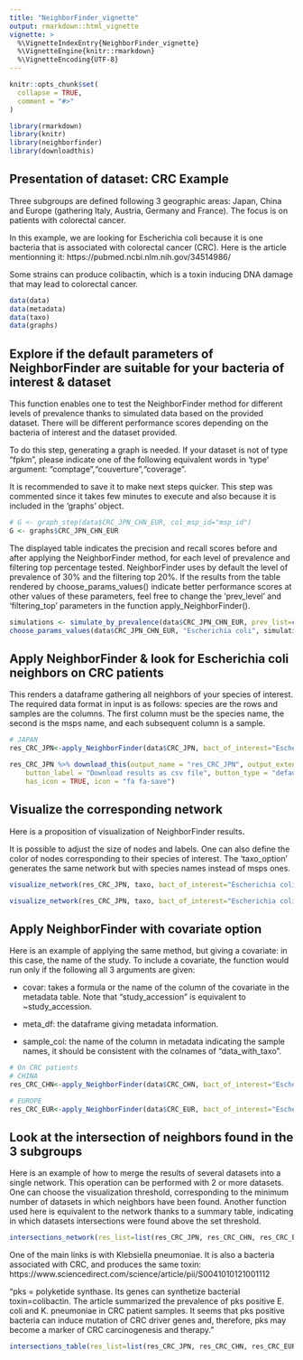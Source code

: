```yaml
---
title: "NeighborFinder_vignette"
output: rmarkdown::html_vignette
vignette: >
  %\VignetteIndexEntry{NeighborFinder_vignette}
  %\VignetteEngine{knitr::rmarkdown}
  %\VignetteEncoding{UTF-8}
---
```


```r
knitr::opts_chunk$set(
  collapse = TRUE,
  comment = "#>"
)
```

```r
library(rmarkdown)
library(knitr)
library(neighborfinder)
library(downloadthis)
```

## Presentation of dataset: CRC Example
Three subgroups are defined following 3 geographic areas: Japan, China and Europe (gathering Italy, Austria, Germany and France). 
The focus is on patients with colorectal cancer.

In this example, we are looking for Escherichia coli because it is one bacteria that is associated with colorectal cancer (CRC). Here is the article mentionning it: https://pubmed.ncbi.nlm.nih.gov/34514986/

Some strains can produce colibactin, which is a toxin inducing DNA damage that may lead to colorectal cancer.

```r
data(data)
data(metadata)
data(taxo)
data(graphs)
```

## Explore if the default parameters of NeighborFinder are suitable for your bacteria of interest & dataset
This function enables one to test the NeighborFinder method for different levels of prevalence thanks to simulated data based on the provided dataset. There will be different performance scores depending on the bacteria of interest and the dataset provided.

To do this step, generating a graph is needed. If your dataset is not of type "fpkm", please indicate one of the following equivalent words in 'type' argument: "comptage","couverture","coverage".

It is recommended to save it to make next steps quicker.
This step was commented since it takes few minutes to execute and also because it is included in the 'graphs' object.

```r
# G <- graph_step(data$CRC_JPN_CHN_EUR, col_msp_id="msp_id")
G <- graphs$CRC_JPN_CHN_EUR
```

The displayed table indicates the precision and recall scores before and after applying the NeighborFinder method, for each level of prevalence and filtering top percentage tested.
NeighborFinder uses by default the level of prevalence of 30% and the filtering top 20%. If the results from the table rendered by choose_params_values() indicate better performance scores at other values of these parameters, feel free to change the 'prev_level' and 'filtering_top' parameters in the function apply_NeighborFinder().

```r
simulations <- simulate_by_prevalence(data$CRC_JPN_CHN_EUR, prev_list=c(0.20,0.30), graph_file=G, col_msp_id="msp_id", seed=20232024)
choose_params_values(data$CRC_JPN_CHN_EUR, "Escherichia coli", simulations, filtering_list=c(10,20,30), graph_file=G, col_msp_id="msp_id", seed = 20232024)
```

## Apply NeighborFinder & look for Escherichia coli neighbors on CRC patients
This renders a dataframe gathering all neighbors of your species of interest.
The required data format in input is as follows: species are the rows and samples are the columns. The first column must be the species name, the second is the msps name, and each subsequent column is a sample.

```r
# JAPAN
res_CRC_JPN<-apply_NeighborFinder(data$CRC_JPN, bact_of_interest="Escherichia coli", col_msp_id="msp_id", seed=20232024)

res_CRC_JPN %>% download_this(output_name = "res_CRC_JPN", output_extension = ".csv",
    button_label = "Download results as csv file", button_type = "default",
    has_icon = TRUE, icon = "fa fa-save")
```

## Visualize the corresponding network
Here is a proposition of visualization of NeighborFinder results.

It is possible to adjust the size of nodes and labels. One can also define the color of nodes corresponding to their species of interest. The 'taxo_option' generates the same network but with species names instead of msps ones.

```r
visualize_network(res_CRC_JPN, taxo, bact_of_interest="Escherichia coli", col_msp_id="msp_id", label_size=5)

visualize_network(res_CRC_JPN, taxo, bact_of_interest="Escherichia coli", col_msp_id="msp_id", label_size=5, taxo_option=TRUE, seed=2)
```

## Apply NeighborFinder with covariate option
Here is an example of applying the same method, but giving a covariate: in this case, the name of the study.
To include a covariate, the function would run only if the following all 3 arguments are given:

- covar: takes a formula or the name of the column of the covariate in the metadata table. Note that "study_accession" is equivalent to ~study_accession. 

- meta_df: the dataframe giving metadata information.

- sample_col: the name of the column in metadata indicating the sample names, it should be consistent with the colnames of "data_with_taxo".

```r
# On CRC patients
# CHINA
res_CRC_CHN<-apply_NeighborFinder(data$CRC_CHN, bact_of_interest="Escherichia coli", col_msp_id="msp_id", seed=20232024, covar= ~ study_accession, meta_df=metadata$CRC_CHN, sample_col="secondary_sample_accession")

# EUROPE
res_CRC_EUR<-apply_NeighborFinder(data$CRC_EUR, bact_of_interest="Escherichia coli", col_msp_id="msp_id", seed=20232024, covar= ~ study_accession, meta_df=metadata$CRC_EUR, sample_col="secondary_sample_accession")
```

## Look at the intersection of neighbors found in the 3 subgroups
Here is an example of how to merge the results of several datasets into a single network. 
This operation can be performed with 2 or more datasets. One can choose the visualization threshold, corresponding to the minimum number of datasets in which neighbors have been found.
Another function used here is equivalent to the network thanks to a summary table, indicating in which datasets intersections were found above the set threshold.

```r
intersections_network(res_list=list(res_CRC_JPN, res_CRC_CHN, res_CRC_EUR), taxo, threshold=2, "Escherichia coli", col_msp_id="msp_id", label_size=5, taxo_option=TRUE, seed=3)
```

One of the main links is with Klebsiella pneumoniae. It is also a bacteria associated with CRC, and produces the same toxin: https://www.sciencedirect.com/science/article/pii/S0041010121001112

"pks = polyketide synthase. Its genes can synthetize bacterial toxin=colibactin.
The article summarized the prevalence of pks positive E. coli and K. pneumoniae in CRC patient samples. 
It seems that pks positive bacteria can induce mutation of CRC driver genes and, therefore, pks may become a marker of CRC carcinogenesis and therapy."

```r
intersections_table(res_list=list(res_CRC_JPN, res_CRC_CHN, res_CRC_EUR), threshold=2, taxo, col_msp_id="msp_id", "Escherichia coli") %>% kable()
```


